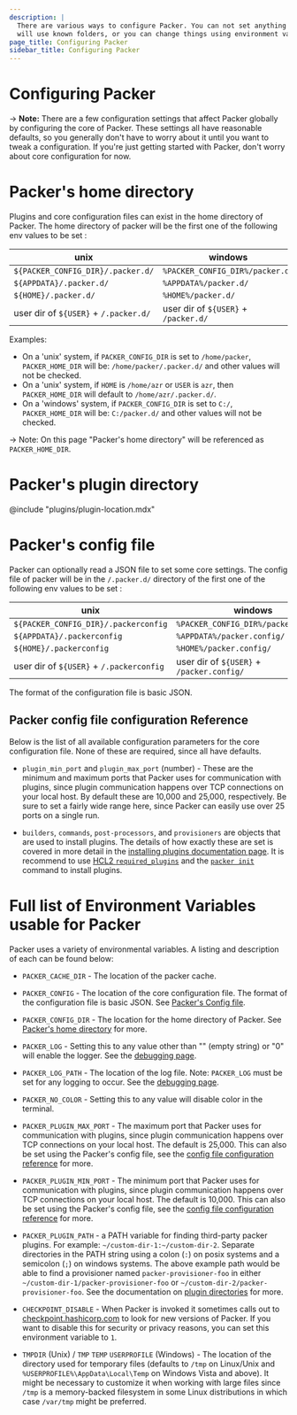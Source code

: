 ```yaml
---
description: |
  There are various ways to configure Packer. You can not set anything an Packer
  will use known folders, or you can change things using environment variables.
page_title: Configuring Packer
sidebar_title: Configuring Packer
---
```


# Configuring Packer

-> **Note:** There are a few configuration settings that affect Packer globally
by configuring the core of Packer. These settings all have reasonable defaults,
so you generally don't have to worry about it until you want to tweak a
configuration. If you're just getting started with Packer, don't worry about
core configuration for now.

# Packer's home directory

Plugins and core configuration files can exist in the home directory of Packer.
The home directory of packer will be the first one of the following env values
to be set :

| unix                                  | windows                              |
|---------------------------------------|--------------------------------------|
| `${PACKER_CONFIG_DIR}/.packer.d/`     | `%PACKER_CONFIG_DIR%/packer.d/`      |
| `${APPDATA}/.packer.d/`               | `%APPDATA%/packer.d/`                |
| `${HOME}/.packer.d/`                  | `%HOME%/packer.d/`                   |
| user dir of `${USER}` + `/.packer.d/` | user dir of `${USER}` + `/packer.d/` |

Examples: 
* On a 'unix' system, if `PACKER_CONFIG_DIR` is set to `/home/packer`,
`PACKER_HOME_DIR` will be: `/home/packer/.packer.d/` and other values will not
be checked.
* On a 'unix' system, if `HOME` is `/home/azr` or `USER` is `azr`, then
`PACKER_HOME_DIR` will default to `/home/azr/.packer.d/`.
* On a 'windows' system, if `PACKER_CONFIG_DIR` is set to `C:/`,
`PACKER_HOME_DIR` will be: `C:/packer.d/` and other values will not be checked.

-> Note: On this page "Packer's home directory" will be referenced as
`PACKER_HOME_DIR`.

# Packer's plugin directory

@include "plugins/plugin-location.mdx"

# Packer's config file

Packer can optionally read a JSON file to set some core settings. The config
file of packer will be in the `/.packer.d/` directory of the first one of the
following env values to be set :

| unix                                     | windows                                   |
|------------------------------------------|-------------------------------------------|
| `${PACKER_CONFIG_DIR}/.packerconfig`     | `%PACKER_CONFIG_DIR%/packer.config/`      |
| `${APPDATA}/.packerconfig`               | `%APPDATA%/packer.config/`                |
| `${HOME}/.packerconfig`                  | `%HOME%/packer.config/`                   |
| user dir of `${USER}` + `/.packerconfig` | user dir of `${USER}` + `/packer.config/` |

The format of the configuration file is basic JSON.

## Packer config file configuration Reference

Below is the list of all available configuration parameters for the core
configuration file. None of these are required, since all have defaults.

- `plugin_min_port` and `plugin_max_port` (number) - These are the minimum
  and maximum ports that Packer uses for communication with plugins, since
  plugin communication happens over TCP connections on your local host. By
  default these are 10,000 and 25,000, respectively. Be sure to set a fairly
  wide range here, since Packer can easily use over 25 ports on a single run.

- `builders`, `commands`, `post-processors`, and `provisioners` are objects
  that are used to install plugins. The details of how exactly these are set is
  covered in more detail in the [installing plugins documentation
  page](/docs/extending/plugins). It is recommend to use [HCL2
  `required_plugins`](/docs/templates/hcl_templates/blocks/packer#specifying-plugin-requirements)
  and the [`packer init`](/docs/commands/init) command to install plugins.

# Full list of Environment Variables usable for Packer

Packer uses a variety of environmental variables. A listing and description of
each can be found below:

- `PACKER_CACHE_DIR` - The location of the packer cache.

- `PACKER_CONFIG` - The location of the core configuration file. The format
  of the configuration file is basic JSON. See [Packer's Config
  file](#packer-s-config-file).

- `PACKER_CONFIG_DIR` - The location for the home directory of Packer. See
  [Packer's home directory](#packer-s-home-directory) for more.

- `PACKER_LOG` - Setting this to any value other than "" (empty string) or
  "0" will enable the logger. See the [debugging
  page](/docs/other/debugging).

- `PACKER_LOG_PATH` - The location of the log file. Note: `PACKER_LOG` must
  be set for any logging to occur. See the [debugging
  page](/docs/other/debugging).

- `PACKER_NO_COLOR` - Setting this to any value will disable color in the
  terminal.

- `PACKER_PLUGIN_MAX_PORT` - The maximum port that Packer uses for
  communication with plugins, since plugin communication happens over TCP
  connections on your local host. The default is 25,000. This can also be set
  using the Packer's config file, see the [config file configuration
  reference](#packer-config-file-configuration-reference) for more.

- `PACKER_PLUGIN_MIN_PORT` - The minimum port that Packer uses for
  communication with plugins, since plugin communication happens over TCP
  connections on your local host. The default is 10,000. This can also be set
  using the Packer's config file, see the [config file configuration
  reference](#packer-config-file-configuration-reference) for more.

- `PACKER_PLUGIN_PATH` - a PATH variable for finding third-party packer
  plugins. For example: `~/custom-dir-1:~/custom-dir-2`. Separate directories in
  the PATH string using a colon (`:`) on posix systems and a semicolon (`;`) on
  windows systems. The above example path would be able to find a provisioner
  named `packer-provisioner-foo` in either
  `~/custom-dir-1/packer-provisioner-foo` or
  `~/custom-dir-2/packer-provisioner-foo`. See the documentation on [plugin
  directories](#packer-s-plugin-directory) for more.

- `CHECKPOINT_DISABLE` - When Packer is invoked it sometimes calls out to
  [checkpoint.hashicorp.com](https://checkpoint.hashicorp.com/) to look for
  new versions of Packer. If you want to disable this for security or privacy
  reasons, you can set this environment variable to `1`.

- `TMPDIR` (Unix) / `TMP` `TEMP` `USERPROFILE` (Windows) - The
  location of the directory used for temporary files (defaults to `/tmp` on
  Linux/Unix and `%USERPROFILE%\AppData\Local\Temp` on Windows Vista and above).
  It might be necessary to customize it when working with large files since
  `/tmp` is a memory-backed filesystem in some Linux distributions in which case
  `/var/tmp` might be preferred.
